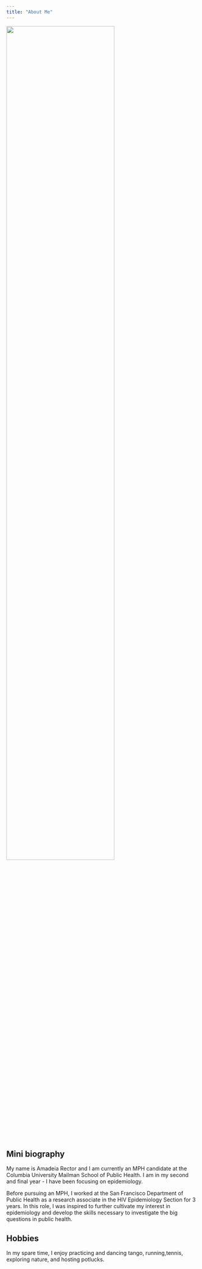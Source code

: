 ```yaml
---
title: "About Me"
---
```


<img src="images/DSC_0458.jpg" style="width:75%">

## Mini biography

My name is Amadeia Rector and I am currently an MPH candidate at the Columbia University Mailman School of Public Health. I am in my second and final year - I have been focusing on epidemiology.

Before pursuing an MPH, I worked at the San Francisco Department of Public Health as a research associate in the HIV Epidemiology Section for 3 years. In this role, I was inspired to further cultivate my interest in epidemiology and develop the skills necessary to investigate the big questions in public health. 

## Hobbies

In my spare time, I enjoy practicing and dancing tango, running,tennis, exploring nature, and hosting potlucks.
 
